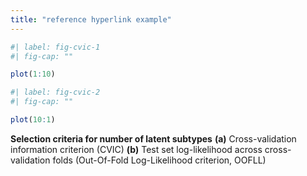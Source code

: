 ```yaml
---
title: "reference hyperlink example"
---
```


::: landscape

::: {#suppfig-cvic layout-ncol="2"}

```r
#| label: fig-cvic-1
#| fig-cap: ""

plot(1:10)
```

```r
#| label: fig-cvic-2
#| fig-cap: ""

plot(10:1)
```

**Selection criteria for number of latent subtypes**
**(a)** Cross-validation information criterion (CVIC)
**(b)** Test set log-likelihood across cross-validation folds 
(Out-Of-Fold Log-Likelihood criterion, OOFLL)

:::

:::
